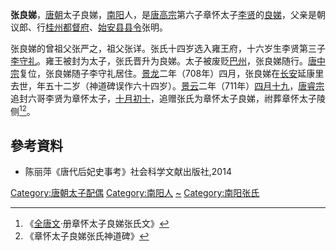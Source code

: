{{東亞女性歷史人物
|名稱 =张良娣
|身份 =唐朝太子良娣
|國家 =中国唐朝
|屆數 =
|最高職務 =
|前任 = 
|繼任 = 
|畫像=
|說明=
|姓=张
|名=
|姓名=
|字=
|官職 =
|封爵 =
|职业 =
|位號=良娣
|位階
|御稱號 =<!--日本皇族之稱號-->
|宮號1 =<!--日本皇族之宮號-->
|宮號2 =<!--朝鮮王族之宮號-->
|封地 =
|神號 =
|尊號 =
|族裔 = 
|旗籍 =<!--清朝旗人專用-->
|氏族 =
|府邸 =
|世系 = 
|初名 =
|乳名 =<!--日本、朝鮮、琉球以外人物用-->
|幼名 =<!--日本人用-->
|兒名 =<!--朝鮮人用-->
|童名 =<!--琉球人用-->
|小字=
|號=
|法號=
|院號=
|其他名號=
|出生年=657年？
|出生地=
|婚年=
|逝世年=708年
|逝世地=长安延康里
|諡號=
|墳墓=
|父親=张明
|嫡母=
|母親=
|夫=[[李賢_(唐朝)|李贤]]
|婚姻名份=太子良娣
|夫之父=[[唐高宗|唐高宗]]
|夫之母=[[武则天|武则天]]
|夫之嫡母=
|兄弟=
|姊妹=
|嫡兄弟=
|嫡姊妹=
|庶兄弟=
|庶姊妹=
|同胞兄弟=
|同胞姊妹=
|異母兄弟=
|異母姊妹=
|異父兄弟=
|異父姊妹=
|繼兄弟=
|繼姊妹=
|子=[[李守礼|李守礼]]
|女=
|養子=
|養女=
|繼女=
|其他親屬 =
|經歷 = 
|著作 =
|注釋=
}}
'''张良娣'''{{BD|657年|？|708年|}}，[[唐朝|唐朝]]太子良娣，[[南阳|南阳]]人，是[[唐高宗|唐高宗]]第六子章怀太子[[李賢_(唐朝)|李贤]]的[[良娣|良娣]]，父亲是朝议郎、行[[桂州|桂州]][[都督府|都督府]]、[[始安县|始安县]][[县令|县令]]张明。

张良娣的曾祖父张严之，祖父张详。张氏十四岁选入雍王府，十六岁生李贤第三子[[李守礼|李守礼]]。雍王被封为太子，张氏晋升为良娣。太子被废贬[[巴州|巴州]]，张良娣随行。[[唐中宗|唐中宗]]复位，张良娣随子李守礼居住。[[景龙|景龙]]二年（708年）四月，张良娣在[[长安|长安]]延康里去世，年五十二岁（神道碑误作六十四岁）。[[景云|景云]]二年（711年）[[四月十九|四月十九]]，[[唐睿宗|唐睿宗]]追封六哥李贤为章怀太子，[[十月初十|十月初十]]，追赠张氏为章怀太子良娣，祔葬章怀太子陵侧<ref>《[[全唐文|全唐文]]·册章怀太子良娣张氏文》</ref><ref>《章怀太子良娣张氏神道碑》</ref>。

== 參考資料 ==
*陈丽萍《唐代后妃史事考》社会科学文献出版社,2014

[[Category:唐朝太子配偶|Category:唐朝太子配偶]]
[[Category:南阳人|Category:南阳人]]
[[Category:张姓|~]]
[[Category:南阳张氏|Category:南阳张氏]]